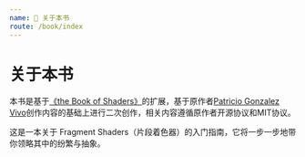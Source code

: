 ```yaml
---
name: 📖 关于本书
route: /book/index
---
```



# 关于本书

本书是基于[《the Book of Shaders》](https://thebookofshaders.com/?lan=ch)的扩展，基于原作者[Patricio Gonzalez Vivo](http://patriciogonzalezvivo.com/)创作内容的基础上进行二次创作，相关内容遵循原作者开源协议和MIT协议。


这是一本关于 Fragment Shaders（片段着色器）的入门指南，它将一步一步地带你领略其中的纷繁与抽象。

